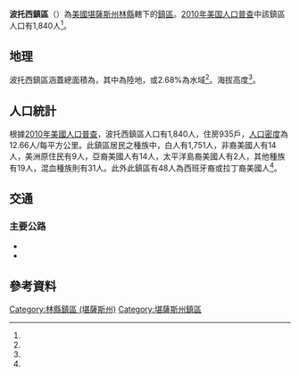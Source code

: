 {{noteTA
|G1=USState
}}
{{Infobox settlement
|official_name = 波托西鎮區
|native_name = Potosi Township
|settlement_type = 鎮區
|pushpin_map=USA Kansas
|coordinates_display = inline,title
|coordinates_region = US-KS
|subdivision_type = [[世界政區索引|國家]]
|subdivision_name = [[美国|美国]]
|subdivision_type1 = [[美國行政區劃|州]]
|subdivision_name1 = [[堪薩斯州|堪薩斯州]]
|subdivision_type2 = [[堪薩斯州行政區劃|縣]]
|subdivision_name2 = [[林縣_(堪薩斯州)|林縣]]
|area_total_km2 = 145.29
|area_land_km2 = 141.39
|area_water_km2 = 3.9
|area_total_sq_mi =
|area_land_sq_mi =
|area_water_sq_mi =
|area_water_percent = 2.68
|population_as_of = [[2010年美国人口普查|2010]]
|population_footnotes = <ref name="Census 2010">{{cite web| url=http://factfinder2.census.gov| title=Race, Hispanic or Latino, Age, and Housing Occupancy: 2010 Census Redistricting Data, Potosi Township, Linn County, Kansas| publisher=U.S. Census Bureau, American FactFinder 2| accessdate=2017-03-18| archive-date=2013-09-11| archive-url=https://web.archive.org/web/20130911234518/http://factfinder2.census.gov/| dead-url=no}}</ref>
|population_total = 1,840
|population_density_km2 = auto
|elevation_footnotes = <ref name="gnis"/>
|elevation_m = 250
|elevation_ft = 
|latd = 38
|latm = 10
|lats = 33
|latNS = N
|longd = 94
|longm = 41
|longs = 14
|longEW = W
|postal_code_type =
|postal_code = 
|blank_name = [[聯邦資料處理標準|FIPS代碼]]
|blank_info = 20-57175
|blank1_name = [[地名信息系统|GNIS編號]] 
|blank1_info = 477920<ref name="gnis">{{cite web |url= {{Gnis3|477920}} |title= Potosi Township, Linn County, Kansas|work= [[Geographic_Names_Information_System|Geographic Names Information System]]|publisher= [[United_States_Geological_Survey|United States Geological Survey]] |accessdate= 2017-03-18 }}</ref>
|website = 
|footnotes = 
}}

'''波托西鎮區'''（{{lang-en|'''Potosi Township'''}}）為[[美國|美國]][[堪薩斯州|堪薩斯州]][[林縣_(堪薩斯州)|林縣]]轄下的[[行政鎮區|鎮區]]。[[2010年美国人口普查|2010年美国人口普查]]中該鎮區人口有1,840人<ref name="Census 2010"/>。

==地理==
波托西鎮區涵蓋總面積為{{convert|145.29|km2|sqmi}}，其中{{convert|141.39|km2|sqmi}}為陸地，{{convert|3.9|km2|sqmi}}或2.68%為水域<ref name="Census 2010"/>。海拔高度{{convert|250|m|ft}}<ref name="gnis"/>。

==人口統計==
根據[[2010年美國人口普查|2010年美國人口普查]]，波托西鎮區人口有1,840人，住房935戶，[[人口密度|人口密度]]為12.66人/每平方公里。此鎮區居民之種族中，白人有1,751人，非裔美國人有14人，美洲原住民有9人，亞裔美國人有14人，太平洋島裔美國人有2人，其他種族有19人，混血種族則有31人。此外此鎮區有48人為西班牙裔或拉丁裔美國人<ref name="Census 2010"/>。

==交通==
===主要公路===
*{{Jct|country=USA|US|69}}
*{{Jct|state=KS|KS|52}}

==參考資料==
{{reflist}}

{{林縣 (堪薩斯州)}}

{{DEFAULTSORT: Potosi}}
[[Category:林縣鎮區_(堪薩斯州)|Category:林縣鎮區 (堪薩斯州)]]
[[Category:堪薩斯州鎮區|Category:堪薩斯州鎮區]]